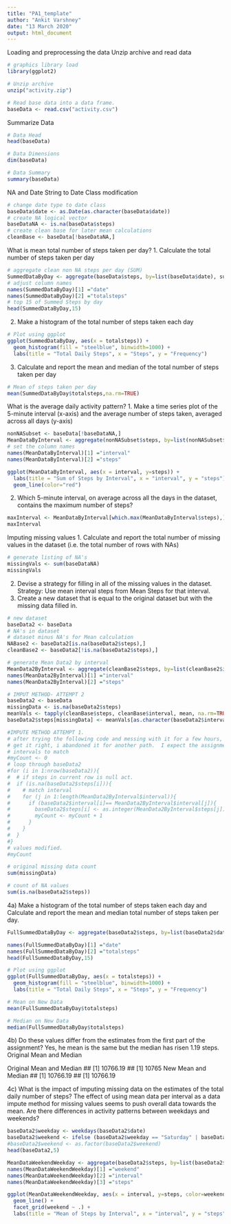 ```yaml
---
title: "PA1_template"
author: "Ankit Varshney"
date: "13 March 2020"
output: html_document
---
```

Loading and preprocessing the data
Unzip archive and read data
```r
# graphics library load
library(ggplot2)

# Unzip archive
unzip("activity.zip")

# Read base data into a data frame.
baseData <- read.csv("activity.csv")
```

Summarize Data
```r
# Data Head
head(baseData)
```

```r
# Data Dimensions
dim(baseData) 
```

```r
# Data Summary
summary(baseData)
```

NA and Date String to Date Class modification
```r
# change date type to date class 
baseData$date <- as.Date(as.character(baseData$date))
# create NA logical vector
baseDataNA <- is.na(baseData$steps)
# create clean base for later mean calculations
cleanBase <- baseData[!baseDataNA,]
```

What is mean total number of steps taken per day?
1. Calculate the total number of steps taken per day
```r
# aggregate clean non NA steps per day (SUM)
SummedDataByDay <- aggregate(baseData$steps, by=list(baseData$date), sum)
# adjust column names
names(SummedDataByDay)[1] ="date"
names(SummedDataByDay)[2] ="totalsteps"
# top 15 of Summed Steps by day
head(SummedDataByDay,15)
```

2. Make a histogram of the total number of steps taken each day
```r
# Plot using ggplot
ggplot(SummedDataByDay, aes(x = totalsteps)) +
  geom_histogram(fill = "steelblue", binwidth=1000) +
  labs(title = "Total Daily Steps", x = "Steps", y = "Frequency")
```

3. Calculate and report the mean and median of the total number of steps taken per day
```r
# Mean of steps taken per day
mean(SummedDataByDay$totalsteps,na.rm=TRUE)
```

What is the average daily activity pattern?
1. Make a time series plot of the 5-minute interval (x-axis) and the average number of steps taken, averaged across all days (y-axis)

```r
nonNASubset <- baseData[!baseDataNA,]
MeanDataByInterval <- aggregate(nonNASubset$steps, by=list(nonNASubset$interval), mean)
# set the column names
names(MeanDataByInterval)[1] ="interval"
names(MeanDataByInterval)[2] ="steps"

ggplot(MeanDataByInterval, aes(x = interval, y=steps)) +
  labs(title = "Sum of Steps by Interval", x = "interval", y = "steps")+
  geom_line(color="red") 
```

2. Which 5-minute interval, on average across all the days in the dataset, contains the maximum number of steps?
```r
maxInterval <- MeanDataByInterval[which.max(MeanDataByInterval$steps),]
maxInterval
```

Imputing missing values
1. Calculate and report the total number of missing values in the dataset (i.e. the total number of rows with NAs)
```r
# generate listing of NA's
missingVals <- sum(baseDataNA)
missingVals
```

2. Devise a strategy for filling in all of the missing values in the dataset.
Strategy: Use mean interval steps from Mean Steps for that interval.
3. Create a new dataset that is equal to the original dataset but with the missing data filled in.
```r
# new dataset
baseData2 <- baseData
# NA's in dataset
# dataset minus NA's for Mean calculation
NABase2 <- baseData2[is.na(baseData2$steps),]
cleanBase2 <- baseData2[!is.na(baseData2$steps),]

# generate Mean Data2 by interval
MeanData2ByInterval <- aggregate(cleanBase2$steps, by=list(cleanBase2$interval), sum)
names(MeanData2ByInterval)[1] ="interval"
names(MeanData2ByInterval)[2] ="steps"

# IMPUT METHOD- ATTEMPT 2
baseData2 <- baseData
missingData <- is.na(baseData2$steps)
meanVals <- tapply(cleanBase$steps, cleanBase$interval, mean, na.rm=TRUE, simplify=TRUE)
baseData2$steps[missingData] <- meanVals[as.character(baseData2$interval[missingData])]

#IMPUTE METHOD ATTEMPT 1.
# after trying the following code and messing with it for a few hours, and couldn't quite 
# get it right, i abandoned it for another path.  I expect the assignment was slightly off.
# intervals to match
#myCount <- 0
# loop through baseData2
#for (i in 1:nrow(baseData2)){
#  # if steps in current row is null act.
#  if (is.na(baseData2$steps[i])){
#    # match interval
#    for (j in 1:length(MeanData2ByInterval$interval)){
#      if (baseData2$interval[i]== MeanData2ByInterval$interval[j]){
#        baseData2$steps[i] <- as.integer(MeanData2ByInterval$steps[j])
#        myCount <- myCount + 1
#      }
#    }
#  }
#}
# values modified.
#myCount 

# original missing data count
sum(missingData)
```

```r
# count of NA values
sum(is.na(baseData2$steps))
```

4a) Make a histogram of the total number of steps taken each day and Calculate and report the mean and median total number of steps taken per day.
```r
FullSummedDataByDay <- aggregate(baseData2$steps, by=list(baseData2$date), sum)

names(FullSummedDataByDay)[1] ="date"
names(FullSummedDataByDay)[2] ="totalsteps"
head(FullSummedDataByDay,15)
```

```r
# Plot using ggplot
ggplot(FullSummedDataByDay, aes(x = totalsteps)) +
  geom_histogram(fill = "steelblue", binwidth=1000) +
  labs(title = "Total Daily Steps", x = "Steps", y = "Frequency")
```

```r
# Mean on New Data
mean(FullSummedDataByDay$totalsteps)
```
```r
# Median on New Data
median(FullSummedDataByDay$totalsteps)
```
4b) Do these values differ from the estimates from the first part of the assignment?
Yes, he mean is the same but the median has risen 1.19 steps.
Original Mean and Median

Original Mean and Median
## [1] 10766.19
## [1] 10765
New Mean and Median
## [1] 10766.19
## [1] 10766.19

4c) What is the impact of imputing missing data on the estimates of the total daily number of steps?
The effect of using mean data per interval as a data impute method for missing values seems to push overall data towards the mean.
Are there differences in activity patterns between weekdays and weekends?
```r
baseData2$weekday <- weekdays(baseData2$date)
baseData2$weekend <- ifelse (baseData2$weekday == "Saturday" | baseData2$weekday == "Sunday", "Weekend", "Weekday")
#baseData2$weekend <- as.factor(baseData2$weekend)
head(baseData2,5)
```
```r
MeanDataWeekendWeekday <- aggregate(baseData2$steps, by=list(baseData2$weekend, baseData2$interval), mean)
names(MeanDataWeekendWeekday)[1] ="weekend"
names(MeanDataWeekendWeekday)[2] ="interval"
names(MeanDataWeekendWeekday)[3] ="steps"

ggplot(MeanDataWeekendWeekday, aes(x = interval, y=steps, color=weekend)) +
  geom_line() +
  facet_grid(weekend ~ .) +
  labs(title = "Mean of Steps by Interval", x = "interval", y = "steps")
```

